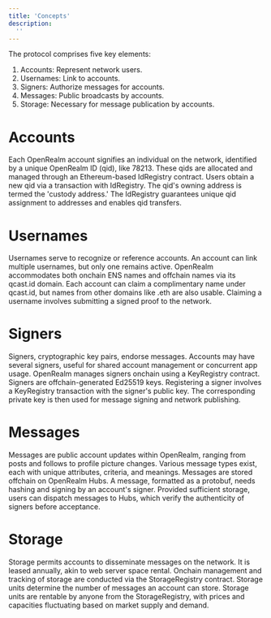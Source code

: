 ```yaml
---
title: 'Concepts'
description:
  ''
---
```


The protocol comprises five key elements:

1. Accounts: Represent network users.
2. Usernames: Link to accounts.
3. Signers: Authorize messages for accounts.
4. Messages: Public broadcasts by accounts.
5. Storage: Necessary for message publication by accounts.

# Accounts

Each OpenRealm account signifies an individual on the network, identified by a unique OpenRealm ID (qid), like 78213. These qids are allocated and managed through an Ethereum-based IdRegistry contract. Users obtain a new qid via a transaction with IdRegistry. The qid's owning address is termed the 'custody address.' The IdRegistry guarantees unique qid assignment to addresses and enables qid transfers.

# Usernames

Usernames serve to recognize or reference accounts. An account can link multiple usernames, but only one remains active. OpenRealm accommodates both onchain ENS names and offchain names via its qcast.id domain. Each account can claim a complimentary name under qcast.id, but names from other domains like .eth are also usable. Claiming a username involves submitting a signed proof to the network.

# Signers 

Signers, cryptographic key pairs, endorse messages. Accounts may have several signers, useful for shared account management or concurrent app usage. OpenRealm manages signers onchain using a KeyRegistry contract. Signers are offchain-generated Ed25519 keys. Registering a signer involves a KeyRegistry transaction with the signer's public key. The corresponding private key is then used for message signing and network publishing.

# Messages

Messages are public account updates within OpenRealm, ranging from posts and follows to profile picture changes. Various message types exist, each with unique attributes, criteria, and meanings. Messages are stored offchain on OpenRealm Hubs. A message, formatted as a protobuf, needs hashing and signing by an account's signer. Provided sufficient storage, users can dispatch messages to Hubs, which verify the authenticity of signers before acceptance.

# Storage 

Storage permits accounts to disseminate messages on the network. It is leased annually, akin to web server space rental. Onchain management and tracking of storage are conducted via the StorageRegistry contract. Storage units determine the number of messages an account can store. Storage units are rentable by anyone from the StorageRegistry, with prices and capacities fluctuating based on market supply and demand.